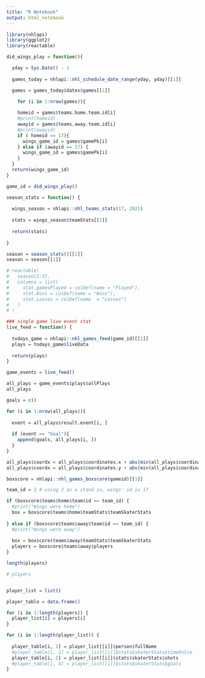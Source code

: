```yaml
---
title: "R Notebook"
output: html_notebook
---
```

```r
library(nhlapi)
library(ggplot2)
library(reactable)
```

```r
did_wings_play = function(){

  yday = Sys.Date() - 1
  
  games_today = nhlapi::nhl_schedule_date_range(yday, yday)[[1]]

  games = games_today$dates$games[[1]]

    for (i in 1:nrow(games)){
  
    homeid = games$teams.home.team.id[i]
    #print(homeid)
    awayid = games$teams.away.team.id[i]
    #print(awayid)
    if ( homeid == 17){
      wings_game_id = games$gamePk[i]
    } else if (awayid == 17) {
      wings_game_id = games$gamePk[i]
    }
  }
  return(wings_game_id)
}

game_id = did_wings_play()
```

```r
season_stats = function() {
  
  wings_season = nhlapi::nhl_teams_stats(17, 2021)
  
  stats = wings_season$teamStats[[1]]
  
  return(stats)
  
}

season = season_stats()[[1]]
season = season[[1]]

# reactable(
#   season[1:3],
#   columns = list(
#     stat.gamesPlayed = colDef(name = "Played"),
#     stat.Wins = colDef(name = "Wins"),
#     stat.Losses = colDef(name  = "Losses")
#   )
# )
```



```r
### single game live event stat
live_feed = function() {
  
  todays_game = nhlapi::nhl_games_feed(game_id)[[1]]
  plays = todays_game$liveData
  
  return(plays)
}

game_events = live_feed()
```

```r
all_plays = game_events$plays$allPlays
all_plays
```
```r

goals = c()

for (i in 1:nrow(all_plays)){
  
  event = all_plays$result.event[i, ]
  
  if (event == "Goal"){
    append(goals, all_plays[i, ])
  }
}
```
```r
all_plays$coordx = all_plays$coordinates.x + abs(min(all_plays$coordinates.x))
all_plays$coordx = all_plays$coordinates.y + abs(min(all_plays$coordinates.y))

```



```r
boxscore = nhlapi::nhl_games_boxscore(gameid)[[1]]

team_id = 2 # using 2 as a stand in, wings' id is 17

if (boxscore$teams$home$team$id == team_id) {
  #print("Wings were home")
  box = boxscore$teams$home$teamStats$teamSkaterStats
  
} else if (boxscore$teams$away$team$id == team_id) {
  #print("Wings were away")
  
  box = boxscore$teams$away$teamStats$teamSkaterStats
  players = boxscore$teams$away$players
}

length(players)

# players
```
```r

```


```r

player_list = list()

player_table = data.frame()

for (i in 1:length(players)) {
  player_list[i] = players[i]
}

for (i in 1:length(player_list)) {
  
  player_table[i, 1] = player_list[[i]]$person$fullName
  #player_table[i, 2] = player_list[[i]]$stats$skaterStats$timeOnIce
  player_table[i, 2] = player_list[[i]]$stats$skaterStats$shots
  #player_table[i, 4] = player_list[[i]]$stats$skaterStats$goals
}

```















